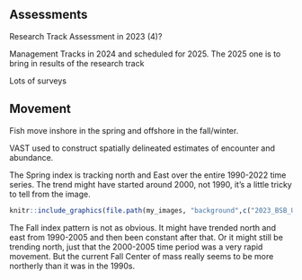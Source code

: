 ## Assessments

Research Track Assessment in 2023 (4)? 

Management Tracks in 2024 and scheduled for 2025. The 2025 one is to bring in results of the research track

Lots of surveys

## Movement

Fish move inshore in the spring and offshore in the fall/winter.

VAST used to construct spatially delineated estimates of encounter and abundance. 

The Spring index is tracking north and East over the entire 1990-2022 time series. The trend might have started around 2000, not 1990, it's a little tricky to tell from the image.

```r
knitr::include_graphics(file.path(my_images, "background",c("2023_BSB_UNIT_WP_Hansell_Curti2023_VAST_Fig6.jpg")))
```

The Fall index pattern is not as obvious. It might have trended north and east from 1990-2005 and then been constant after that. Or it might still be trending north, just that the 2000-2005 time period was a very rapid movement. But the current Fall Center of mass really seems to be more northerly than it was in the 1990s. 
